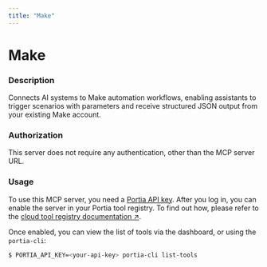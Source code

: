 ```yaml
---
title: "Make"
---
```

<!-- WARNING: This file is auto-generated by generate_tool_docs.py. Do not edit manually. -->


# Make

### Description

Connects AI systems to Make automation workflows, enabling assistants to trigger scenarios with parameters and receive structured JSON output from your existing Make account.

### Authorization

This server does not require any authentication, other than the MCP server URL.

### Usage

To use this MCP server, you need a [Portia API key](/setup-account). After you log in, you can enable the server in your Portia tool registry. To find out how, please refer to the [cloud tool registry documentation ↗](/cloud-tool-registry).

Once enabled, you can view the list of tools via the dashboard, or using the `portia-cli`:

```bash
$ PORTIA_API_KEY=<your-api-key> portia-cli list-tools
```

